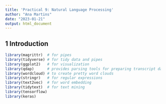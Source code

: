```yaml
---
title: 'Practical 9: Natural Language Processing'
author: "Ana Martins"
date: "2023-01-21"
output: html_document
---
```


## 1 Introduction

```r
library(magrittr)  # for pipes
library(tidyverse) # for tidy data and pipes
library(ggplot2)   # for visualization
library(qdap)      # provides parsing tools for preparing transcript data
library(wordcloud) # to create pretty word clouds
library(stringr)   # for regular expressions
library(text2vec)  # for word embedding
library(tidytext)  # for text mining
library(tensorflow)
library(keras)
```


